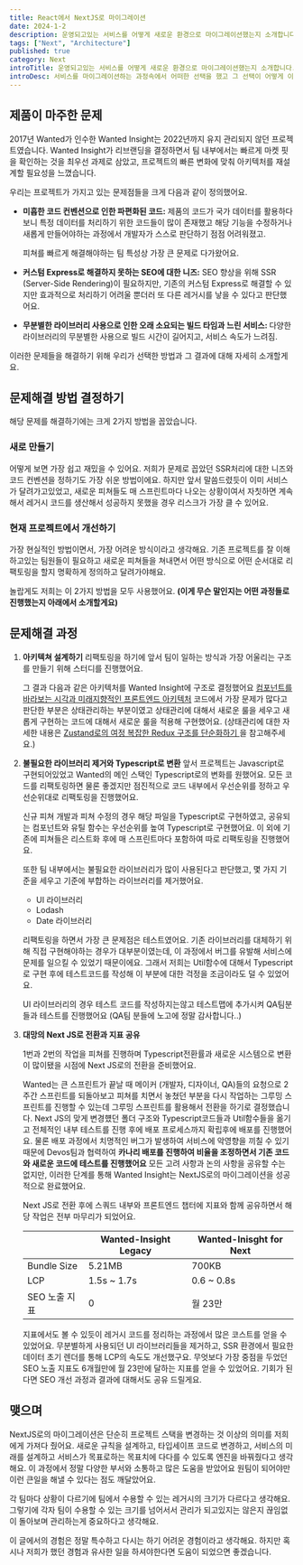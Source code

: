 ```yaml
---
title: React에서 NextJS로 마이그레이션
date: 2024-1-2
description: 운영되고있는 서비스를 어떻게 새로운 환경으로 마이그레이션했는지 소개합니다.
tags: ["Next", "Architecture"]
published: true
category: Next
introTitle: 운영되고있는 서비스를 어떻게 새로운 환경으로 마이그레이션했는지 소개합니다.
introDesc: 서비스를 마이그레이션하는 과정속에서 어떠한 선택을 했고 그 선택이 어떻게 이어졌는지 소개합니다.
---
```


## 제품이 마주한 문제

2017년 Wanted가 인수한 Wanted Insight는 2022년까지 유지 관리되지 않던 프로젝트였습니다.
Wanted Insight가 리브랜딩을 결정하면서 팀 내부에서는 빠르게 마켓 핏을 확인하는 것을 최우선 과제로 삼았고, 프로젝트의 빠른 변화에 맞춰 아키텍처를 재설계할 필요성을 느꼈습니다.

우리는 프로젝트가 가지고 있는 문제점들을 크게 다음과 같이 정의했어요.

- <b>미흡한 코드 컨벤션으로 인한 파편화된 코드:</b> 제품의 코드가 국가 데이터를 활용하다보니
  특정 데이터를 처리하기 위한 코드들이 많이 존재했고 해당 기능을 수정하거나 새롭게
  만들어야하는 과정에서 개발자가 스스로 판단하기 점점 어려워졌고.

  피쳐를 빠르게 해결해야하는 팀 특성상 가장 큰 문제로 다가왔어요.

- <b>커스텀 Express로 해결하지 못하는 SEO에 대한 니즈:</b> SEO 향상을 위해 SSR (Server-Side
  Rendering)이 필요하지만, 기존의 커스텀 Express로 해결할 수 있지만 효과적으로 처리하기
  어려울 뿐더러 또 다른 레거시를 낳을 수 있다고 판단했어요.
- <b>
    무분별한 라이브러리 사용으로 인한 오래 소요되는 빌드 타임과 느린 서비스:
  </b> 다양한 라이브러리의 무분별한 사용으로 빌드 시간이 길어지고, 서비스 속도가
  느려짐.

이러한 문제들을 해결하기 위해 우리가 선택한 방법과 그 결과에 대해 자세히 소개할게요.

## 문제해결 방법 결정하기

해당 문제를 해결하기에는 크게 2가지 방법을 꼽았습니다.

### 새로 만들기

어떻게 보면 가장 쉽고 재밌을 수 있어요. 저희가 문제로 꼽았던 SSR처리에 대한 니즈와 코드 컨벤션을 정하기도 가장 쉬운 방법이에요.
하지만 앞서 말씀드렸듯이 이미 서비스가 달려가고있었고, 새로운 피쳐들도 매 스프린트마다 나오는 상황이여서 자칫하면 계속해서 레거시 코드를 생산해서 성공하지 못했을 경우 리스크가 가장 클 수 있어요.

### 현재 프로젝트에서 개선하기

가장 현실적인 방법이면서, 가장 어려운 방식이라고 생각해요.
기존 프로젝트를 잘 이해하고있는 팀원들이 필요하고 새로운 피쳐들을 쳐내면서 어떤 방식으로 어떤 순서대로 리팩토링을 할지 명확하게 정의하고 달려가야해요.

놀랍게도 저희는 이 2가지 방법을 모두 사용했어요. <b>(이게 무슨 말인지는 어떤 과정들로 진행했는지 아래에서 소개할게요)</b>

## 문제해결 과정

1. <b>아키텍쳐 설계하기</b>
   리팩토링을 하기에 앞서 팀이 일하는 방식과 가장 어울리는 구조를 만들기 위해 스터디를
   진행했어요.

   그 결과 다음과 같은 아키텍처를 Wanted Insight에 구조로 결정했어요 [컴포넌트를 바라보는 시각과 미래지향적인 프론트엔드 아키텍처](https://www.marcus-log.dev/posts/future-oriented-frontend-architecture)
   코드에서 가장 문제가 많다고 판단한 부분은 상태관리하는 부분이였고 상태관리에 대해서 새로운 룰을 세우고 새롭게 구현하는 코드에 대해서 새로운 룰을 적용해 구현했어요.
   (상태관리에 대한 자세한 내용은 [Zustand로의 여정 복잡한 Redux 구조를 단순화하기
   ](https://www.marcus-log.dev/posts/journey-zustand)을 참고해주세요.)

2. <b>불필요한 라이브러리 제거와 Typescript로 변환</b>
   앞서 프로젝트는 Javascript로 구현되어있었고 Wanted의 메인 스택인 Typescript로의
   변화를 원했어요. 모든 코드를 리팩토링하면 물론 좋겠지만 점진적으로 코드 내부에서
   우선순위를 정하고 우선순위대로 리팩토링을 진행했어요.

   신규 피쳐 개발과 피쳐 수정의 경우 해당 파일을 Typescript로 구현하였고, 공유되는 컴포넌트와 유틸 함수는 우선순위를 높여 Typescript로 구현했어요.
   이 외에 기존에 피쳐들은 리스트화 후에 매 스프린트마다 포함하여 따로 리팩토링을 진행했어요.

   또한 팀 내부에서는 불필요한 라이브러리가 많이 사용된다고 판단했고, 몇 가지 기준을 세우고 기준에 부합하는 라이브러리를 제거했어요.

   - UI 라이브러리
   - Lodash
   - Date 라이브러리

   리팩토링을 하면서 가장 큰 문제점은 테스트였어요. 기존 라이브러리를 대체하기 위해 직접 구현해야하는 경우가 대부분이였는데, 이 과정에서 버그를 유발해 서비스에 문제를 일으킬 수 있었기 때문이에요.
   그래서 저희는 Util함수에 대해서 Typescript로 구현 후에 테스트코드를 작성해 이 부분에 대한 걱정을 조금이라도 덜 수 있었어요.

   UI 라이브러리의 경우 테스트 코드를 작성하지는않고 테스트맵에 추가시켜 QA팀분들과 테스트를 진행했어요 (QA팀 분들에 노고에 정말 감사합니다..)

3. <b>대망의 Next JS로 전환과 지표 공유</b>

   1번과 2번의 작업을 피쳐를 진행하며 Typescript전환률과 새로운 시스템으로 변환이 많이됐을 시점에 Next JS로의 전환을 준비했어요.

   Wanted는 큰 스프린트가 끝날 때 메이커 (개발자, 디자이너, QA)들의 요청으로 2주간 스프린트를 되돌아보고 피쳐를 치면서 놓쳤던 부분을 다시 작업하는 그루밍 스프린트를 진행할 수 있는데 그루밍 스프린트를 활용해서 전환을 하기로 결정했습니다.
   Next JS의 맞게 변경헀던 폴더 구조와 Typescript코드들과 Util함수들을 옮기고 전체적인 내부 테스트를 진행 후에 배포 프로세스까지 확립후에 배포를 진행했어요.
   물론 배포 과정에서 치명적인 버그가 발생하여 서비스에 악영향을 끼칠 수 있기 때문에 Devos팀과 협력하여 <b>카나리 배포를 진행하여 비율을 조정하면서 기존 코드와 새로운 코드에 테스트를 진행했어요</b>
   모든 고려 사항과 논의 사항을 공유할 수는 없지만, 이러한 단계를 통해 Wanted Insight는 NextJS로의 마이그레이션을 성공적으로 완료했어요.

   Next JS로 전환 후에 스쿼드 내부와 프론트엔드 챕터에 지표와 함께 공유하면서 해당 작업은 전부 마무리가 되었어요.

   |               | **Wanted-Insight Legacy** | **Wanted-Inisght for Next** |
   | ------------- | ------------------------- | --------------------------- |
   | Bundle Size   | 5.21MB                    | 700KB                       |
   | LCP           | 1.5s ~ 1.7s               | 0.6 ~ 0.8s                  |
   | SEO 노출 지표 | 0                         | 월 23만                     |

   지표에서도 볼 수 있듯이 레거시 코드를 정리하는 과정에서 많은 코스트를 얻을 수 있었어요.
   무분별하게 사용되던 UI 라이브러리들을 제거하고, SSR 환경에서 필요한 데이터 초기 렌더를 통해 LCP의 속도도 개선했구요.
   무엇보다 가장 중점을 두었던 SEO 노출 지표도 6개월만에 월 23만에 달하는 지표를 얻을 수 있었어요. 기회가 된다면 SEO 개선 과정과 결과에 대해서도 공유 드릴게요.

## 맺으며

NextJS로의 마이그레이션은 단순히 프로젝트 스택을 변경하는 것 이상의 의미를 저희에게 가져다 줬어요.
새로운 규칙을 설계하고, 타입세이프 코드로 변경하고, 서비스의 미래를 설계하고 서비스가 목표로하는 목표치에 다다를 수 있도록 엔진을 바꿔줬다고 생각해요.
이 과정에서 정말 다양한 부서와 소통하고 많은 도움을 받았어요 원팀이 되어야만 이런 큰일을 해낼 수 있다는 점도 깨달았어요.

각 팀마다 상황이 다르기에 팀에서 수용할 수 있는 레거시의 크기가 다르다고 생각해요.
그렇기에 각자 팀이 수용할 수 있는 크기를 넘어서서 관리가 되고있지는 않은지 끊임없이 돌아보며 관리하는게 중요하다고 생각해요.

이 글에서의 경험은 정말 특수하고 다시는 하기 어려운 경험이라고 생각해요. 하지만 혹시나 저희가 했던 경험과 유사한 일을 하셔야한다면 도움이 되었으면 좋겠습니다.
